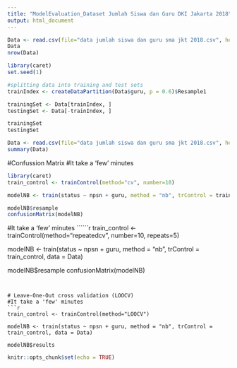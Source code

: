 ```yaml
---
title: "ModelEvaluation_Dataset Jumlah Siswa dan Guru DKI Jakarta 2018"
output: html_document
---
```



```r
Data <- read.csv(file="data jumlah siswa dan guru sma jkt 2018.csv", header = TRUE)
Data
nrow(Data)
```

```r
library(caret)
set.seed(1)

#splitting data into training and test sets
trainIndex <- createDataPartition(Data$guru, p = 0.6)$Resample1

trainingSet <- Data[trainIndex, ]
testingSet <- Data[-trainIndex, ]

trainingSet
testingSet
```


```r
Data <- read.csv(file="data jumlah siswa dan guru sma jkt 2018.csv", header = TRUE)
summary(Data)
```


#Confussion Matrix
#It take a 'few' minutes
```r
library(caret)
train_control <- trainControl(method="cv", number=10)

modelNB <- train(status ~ npsn + guru, method = "nb", trControl = train_control, data = Data)

modelNB$resample
confusionMatrix(modelNB)
```


#It take a 'few' minutes
``````r
train_control <- trainControl(method="repeatedcv", number=10, repeats=5)

modelNB <- train(status ~ npsn + guru, method = "nb", trControl = train_control, data = Data)

modelNB$resample
confusionMatrix(modelNB)
```


# Leave-One-Out cross validation (LOOCV)
#It take a 'few' minutes
```r
train_control <- trainControl(method="LOOCV")

modelNB <- train(status ~ npsn + guru, method = "nb", trControl = train_control, data = Data)

modelNB$results
```


```r
knitr::opts_chunk$set(echo = TRUE)
```

